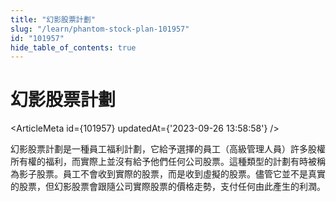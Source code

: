 ```yaml
---
title: "幻影股票計劃"
slug: "/learn/phantom-stock-plan-101957"
id: "101957"
hide_table_of_contents: true
---
```



# 幻影股票計劃

<ArticleMeta id={101957} updatedAt={'2023-09-26 13:58:58'} />
<div className='border-solid border-b border-t-0 my-4 border-[var(--ifm-color-gray-300)]' />

幻影股票計劃是一種員工福利計劃，它給予選擇的員工（高級管理人員）許多股權所有權的福利，而實際上並沒有給予他們任何公司股票。這種類型的計劃有時被稱為影子股票。員工不會收到實際的股票，而是收到虛擬的股票。儘管它並不是真實的股票，但幻影股票會跟隨公司實際股票的價格走勢，支付任何由此產生的利潤。
